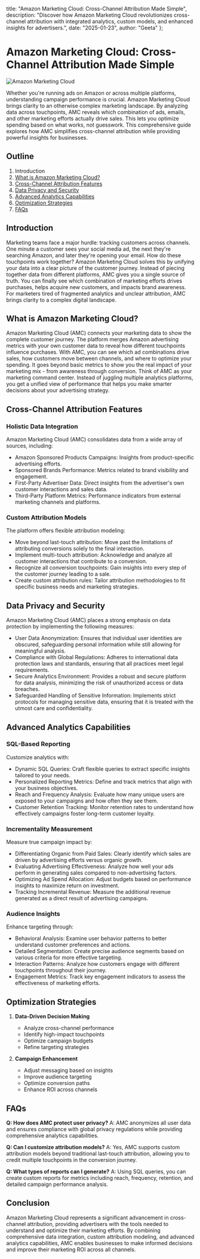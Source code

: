   title: "Amazon Marketing Cloud: Cross-Channel Attribution Made Simple",
  description: "Discover how Amazon Marketing Cloud revolutionizes cross-channel attribution with integrated analytics, custom models, and enhanced insights for advertisers.",
  date: "2025-01-23",
  author: "Geeta"
};

# Amazon Marketing Cloud: Cross-Channel Attribution Made Simple

![Amazon Marketing Cloud](/images/blog/amazon-marketing-cloud.jpeg)

Whether you're running ads on Amazon or across multiple platforms, understanding campaign performance is crucial. Amazon Marketing Cloud brings clarity to an otherwise complex marketing landscape. By analyzing data across touchpoints, AMC reveals which combination of ads, emails, and other marketing efforts actually drive sales. This lets you optimize spending based on what works, not guesswork. This comprehensive guide explores how AMC simplifies cross-channel attribution while providing powerful insights for businesses.

## Outline

1. Introduction
2. [What is Amazon Marketing Cloud?](#what-is-amazon-marketing-cloud)
3. [Cross-Channel Attribution Features](#cross-channel-attribution-features)
4. [Data Privacy and Security](#data-privacy-and-security)
5. [Advanced Analytics Capabilities](#advanced-analytics-capabilities)
6. [Optimization Strategies](#optimization-strategies)
7. [FAQs](#faqs)

## Introduction

Marketing teams face a major hurdle: tracking customers across channels. One minute a customer sees your social media ad, the next they're searching Amazon, and later they're opening your email. How do these touchpoints work together? Amazon Marketing Cloud solves this by unifying your data into a clear picture of the customer journey.
Instead of piecing together data from different platforms, AMC gives you a single source of truth. You can finally see which combination of marketing efforts drives purchases, helps acquire new customers, and impacts brand awareness. For marketers tired of fragmented analytics and unclear attribution, AMC brings clarity to a complex digital landscape.

## What is Amazon Marketing Cloud?

Amazon Marketing Cloud (AMC) connects your marketing data to show the complete customer journey. The platform merges Amazon advertising metrics with your own customer data to reveal how different touchpoints influence purchases.
With AMC, you can see which ad combinations drive sales, how customers move between channels, and where to optimize your spending. It goes beyond basic metrics to show you the real impact of your marketing mix - from awareness through conversion.
Think of AMC as your marketing command center. Instead of juggling multiple analytics platforms, you get a unified view of performance that helps you make smarter decisions about your advertising strategy.

## Cross-Channel Attribution Features

### Holistic Data Integration
Amazon Marketing Cloud (AMC) consolidates data from a wide array of sources, including:
   - Amazon Sponsored Products Campaigns: Insights from product-specific advertising efforts.
   - Sponsored Brands Performance: Metrics related to brand visibility and engagement.
   - First-Party Advertiser Data: Direct insights from the advertiser's own customer interactions and sales data.
   - Third-Party Platform Metrics: Performance indicators from external marketing channels and platforms.

### Custom Attribution Models
The platform offers flexible attribution modeling:
- Move beyond last-touch attribution: Move past the limitations of attributing conversions solely to the final interaction.
- Implement multi-touch attribution: Acknowledge and analyze all customer interactions that contribute to a conversion.
- Recognize all conversion touchpoints: Gain insights into every step of the customer journey leading to a sale.
- Create custom attribution rules: Tailor attribution methodologies to fit specific business needs and marketing strategies.

## Data Privacy and Security

Amazon Marketing Cloud (AMC) places a strong emphasis on data protection by implementing the following measures:
   - User Data Anonymization: Ensures that individual user identities are obscured, safeguarding personal information while still allowing for meaningful analysis.
   - Compliance with Global Regulations: Adheres to international data protection laws and standards, ensuring that all practices meet legal requirements.
   - Secure Analytics Environment: Provides a robust and secure platform for data analysis, minimizing the risk of unauthorized access or data breaches.
   - Safeguarded Handling of Sensitive Information: Implements strict protocols for managing sensitive data, ensuring that it is treated with the utmost care and confidentiality.

## Advanced Analytics Capabilities

### SQL-Based Reporting
Customize analytics with:
   - Dynamic SQL Queries: Craft flexible queries to extract specific insights tailored to your needs.
   - Personalized Reporting Metrics: Define and track metrics that align with your business objectives.
   - Reach and Frequency Analysis: Evaluate how many unique users are exposed to your campaigns and how often they see them.
   - Customer Retention Tracking: Monitor retention rates to understand how effectively campaigns foster long-term customer loyalty.

### Incrementality Measurement
Measure true campaign impact by:
   - Differentiating Organic from Paid Sales: Clearly identify which sales are driven by advertising efforts versus organic growth.
   - Evaluating Advertising Effectiveness: Analyze how well your ads perform in generating sales compared to non-advertising factors.
   - Optimizing Ad Spend Allocation: Adjust budgets based on performance insights to maximize return on investment.
   - Tracking Incremental Revenue: Measure the additional revenue generated as a direct result of advertising campaigns.

### Audience Insights
Enhance targeting through:
   - Behavioral Analysis: Examine user behavior patterns to better understand customer preferences and actions.
   - Detailed Segmentation: Create precise audience segments based on various criteria for more effective targeting.
   - Interaction Patterns: Analyze how customers engage with different touchpoints throughout their journey.
   - Engagement Metrics: Track key engagement indicators to assess the effectiveness of marketing efforts.

## Optimization Strategies

1. **Data-Driven Decision Making**
   - Analyze cross-channel performance
   - Identify high-impact touchpoints
   - Optimize campaign budgets
   - Refine targeting strategies

2. **Campaign Enhancement**
   - Adjust messaging based on insights
   - Improve audience targeting
   - Optimize conversion paths
   - Enhance ROI across channels

## FAQs

**Q: How does AMC protect user privacy?**
A: AMC anonymizes all user data and ensures compliance with global privacy regulations while providing comprehensive analytics capabilities.

**Q: Can I customize attribution models?**
A: Yes, AMC supports custom attribution models beyond traditional last-touch attribution, allowing you to credit multiple touchpoints in the conversion journey.

**Q: What types of reports can I generate?**
A: Using SQL queries, you can create custom reports for metrics including reach, frequency, retention, and detailed campaign performance analysis.

## Conclusion

Amazon Marketing Cloud represents a significant advancement in cross-channel attribution, providing advertisers with the tools needed to understand and optimize their marketing efforts. By combining comprehensive data integration, custom attribution modeling, and advanced analytics capabilities, AMC enables businesses to make informed decisions and improve their marketing ROI across all channels.
